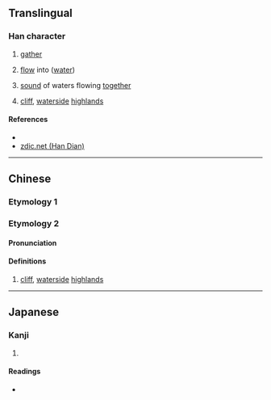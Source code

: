 {{also|潨}}
{{character info/new}}
==Translingual==

===Han character===
{{Han char|rn=85|rad=水|as=11|sn=14|four=36182|canj=EWLO|ids=⿰氵眾}}

# {{lb|zh|archaic}} [[gather]]
# {{lb|zh|archaic}} [[flow]] into ([[water]])
# {{lb|zh|archaic}} [[sound]] of waters flowing [[together]]
# {{lb|zh|archaic}} [[cliff]], [[waterside]] [[highland]]s

====References====
* {{Han ref|kx=0648.100|dkj=18187|hdz=31724.020|uh=6F40|ud=28480|bh=E2A6|bd=58022}}
* [http://www.zdic.net/z/1d/js/6F40.htm zdic.net (Han Dian)]

----

==Chinese==
{{zh-forms}}

===Etymology 1===
{{zh-see|潨|a}}

===Etymology 2===
====Pronunciation====
{{zh-pron
|m=zǒng
|c=
|mc=
|oc=
|ma=
|cat=v,n
}}

====Definitions====
{{zh-hanzi}}

# {{lb|zh|archaic}} [[cliff]], [[waterside]] [[highland]]s

----

==Japanese==

===Kanji===
{{ja-kanji|grade=|rs=水11}}

# {{defn|lang=ja|sort=水11}}

====Readings====
* {{ja-readings|on=[[そう]] (sō)|kun=[[あつまる]] (atsumaru)}}